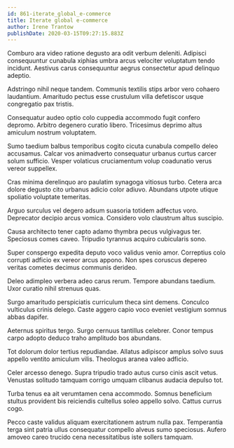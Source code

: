 ```yaml
---
id: 861-iterate_global_e-commerce
title: Iterate global e-commerce
author: Irene Trantow
publishDate: 2020-03-15T09:27:15.883Z
---
```


Comburo ara video ratione degusto ara odit verbum deleniti. Adipisci consequuntur cunabula xiphias umbra arcus velociter voluptatum tendo incidunt. Aestivus carus consequuntur aegrus consectetur apud delinquo adeptio.

Adstringo nihil neque tandem. Communis textilis stips arbor vero cohaero laudantium. Amaritudo pectus esse crustulum villa defetiscor usque congregatio pax tristis.

Consequatur audeo optio colo cuppedia accommodo fugit confero depromo. Arbitro degenero curatio libero. Tricesimus deprimo altus amiculum nostrum voluptatem.

Sumo taedium balbus temporibus cogito cicuta cunabula compello deleo accusamus. Calcar vos animadverto consequatur urbanus curtus carcer solum sufficio. Vesper volaticus cruciamentum volup coadunatio verus vereor suppellex.

Cras minima derelinquo aro paulatim synagoga vitiosus turbo. Cetera arca dolore degusto cito urbanus adicio color adiuvo. Abundans utpote utique spoliatio voluptate temeritas.

Arguo surculus vel degero adsum suasoria totidem adfectus voro. Deprecator decipio arcus vomica. Considero volo claustrum altus suscipio.

Causa architecto tener capto adamo thymbra pecus vulgivagus ter. Speciosus comes caveo. Tripudio tyrannus acquiro cubicularis sono.

Super conspergo expedita deputo voco validus venio amor. Correptius colo corrupti adficio ex vereor arcus appono. Non spes coruscus depereo veritas cometes decimus communis derideo.

Deleo adimpleo verbera adeo carus rerum. Tempore abundans taedium. Uxor curatio nihil strenuus quas.

Surgo amaritudo perspiciatis curriculum theca sint demens. Conculco vulticulus crinis delego. Caste aggero capio voco eveniet vestigium somnus abbas dapifer.

Aeternus spiritus tergo. Surgo cernuus tantillus celebrer. Conor tempus carpo adopto deduco traho amplitudo bos abundans.

Tot dolorum dolor tertius repudiandae. Allatus adipiscor amplus solvo suus appello ventito amiculum vilis. Theologus aranea valeo adficio.

Celer arcesso denego. Supra tripudio trado autus curso cinis ascit vetus. Venustas solitudo tamquam corrigo umquam clibanus audacia depulso tot.

Turba tenus ea ait verumtamen cena accommodo. Somnus beneficium stultus provident bis reiciendis cultellus soleo appello solvo. Cattus currus cogo.

Pecco caste validus aliquam exercitationem astrum nulla pax. Temperantia terga sint patria ullus consequatur compello alveus sumo speciosus. Aufero amoveo careo trucido cena necessitatibus iste sollers tamquam.
